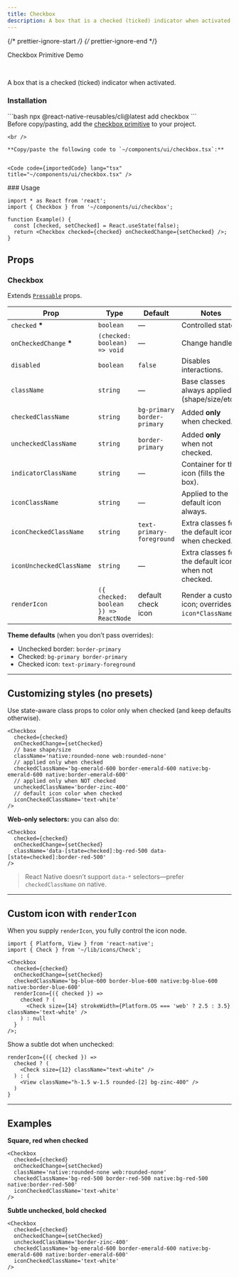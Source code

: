 ```yaml
---
title: Checkbox
description: A box that is a checked (ticked) indicator when activated.
---
```


{/* prettier-ignore-start */}
{/* prettier-ignore-end */}


<LinkButton href='https://rn-primitives.vercel.app/checkbox'>Checkbox Primitive</LinkButton>
<LinkButton target='_blank' href='https://rnr-showcase.vercel.app/checkbox'>
  Demo
</LinkButton>

<br />

A box that is a checked (ticked) indicator when activated.

### Installation

<Tabs>
  <TabItem label='CLI'> 
    ```bash
    npx @react-native-reusables/cli@latest add checkbox
    ```
  </TabItem>
  <TabItem label='Manual'>
    <Aside type="tip" title="Dependency">
        Before copy/pasting, add the <a href="https://rn-primitives.vercel.app/checkbox" className='text-white font-bold'>checkbox primitive</a> to your project.
    </Aside>

    <br />

    **Copy/paste the following code to `~/components/ui/checkbox.tsx`:**


    <Code code={importedCode} lang="tsx" title="~/components/ui/checkbox.tsx" />

  </TabItem>
</Tabs>
### Usage

```tsx
import * as React from 'react';
import { Checkbox } from '~/components/ui/checkbox';

function Example() {
  const [checked, setChecked] = React.useState(false);
  return <Checkbox checked={checked} onCheckedChange={setChecked} />;
}
```

## Props

### Checkbox

Extends [`Pressable`](https://reactnative.dev/docs/pressable#props) props.

| Prop                     | Type                                  | Default                     | Notes                                                |
| ------------------------ | ------------------------------------- | --------------------------- | ---------------------------------------------------- |
| `checked` **\***         | `boolean`                             | —                           | Controlled state.                                    |
| `onCheckedChange` **\*** | `(checked: boolean) => void`          | —                           | Change handler.                                      |
| `disabled`               | `boolean`                             | `false`                     | Disables interactions.                               |
| `className`              | `string`                              | —                           | Base classes always applied (shape/size/etc.).       |
| `checkedClassName`       | `string`                              | `bg-primary border-primary` | Added **only** when checked.                         |
| `uncheckedClassName`     | `string`                              | `border-primary`            | Added **only** when not checked.                     |
| `indicatorClassName`     | `string`                              | —                           | Container for the icon (fills the box).              |
| `iconClassName`          | `string`                              | —                           | Applied to the default icon always.                  |
| `iconCheckedClassName`   | `string`                              | `text-primary-foreground`   | Extra classes for the default icon when checked.     |
| `iconUncheckedClassName` | `string`                              | —                           | Extra classes for the default icon when not checked. |
| `renderIcon`             | `({ checked: boolean }) => ReactNode` | default check icon          | Render a custom icon; overrides `icon*ClassName`.    |

**Theme defaults** (when you don’t pass overrides):

- Unchecked border: `border-primary`
- Checked: `bg-primary border-primary`
- Checked icon: `text-primary-foreground`

---

## Customizing styles (no presets)

Use state-aware class props to color only when checked (and keep defaults otherwise).

```tsx
<Checkbox
  checked={checked}
  onCheckedChange={setChecked}
  // base shape/size
  className='native:rounded-none web:rounded-none'
  // applied only when checked
  checkedClassName='bg-emerald-600 border-emerald-600 native:bg-emerald-600 native:border-emerald-600'
  // applied only when NOT checked
  uncheckedClassName='border-zinc-400'
  // default icon color when checked
  iconCheckedClassName='text-white'
/>
```

**Web-only selectors:** you can also do:

```tsx
<Checkbox
  checked={checked}
  onCheckedChange={setChecked}
  className='data-[state=checked]:bg-red-500 data-[state=checked]:border-red-500'
/>
```

> React Native doesn’t support `data-*` selectors—prefer `checkedClassName` on native.

---

## Custom icon with `renderIcon`

When you supply `renderIcon`, you fully control the icon node.

```tsx
import { Platform, View } from 'react-native';
import { Check } from '~/lib/icons/Check';

<Checkbox
  checked={checked}
  onCheckedChange={setChecked}
  checkedClassName='bg-blue-600 border-blue-600 native:bg-blue-600 native:border-blue-600'
  renderIcon={({ checked }) =>
    checked ? (
      <Check size={14} strokeWidth={Platform.OS === 'web' ? 2.5 : 3.5} className='text-white' />
    ) : null
  }
/>;
```

Show a subtle dot when unchecked:

```tsx
renderIcon={({ checked }) =>
  checked ? (
    <Check size={12} className="text-white" />
  ) : (
    <View className="h-1.5 w-1.5 rounded-[2] bg-zinc-400" />
  )
}
```

---

## Examples

**Square, red when checked**

```tsx
<Checkbox
  checked={checked}
  onCheckedChange={setChecked}
  className='native:rounded-none web:rounded-none'
  checkedClassName='bg-red-500 border-red-500 native:bg-red-500 native:border-red-500'
  iconCheckedClassName='text-white'
/>
```

**Subtle unchecked, bold checked**

```tsx
<Checkbox
  checked={checked}
  onCheckedChange={setChecked}
  uncheckedClassName='border-zinc-400'
  checkedClassName='bg-emerald-600 border-emerald-600 native:bg-emerald-600 native:border-emerald-600'
  iconCheckedClassName='text-white'
/>
```
